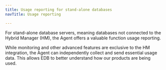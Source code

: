```yaml
---
title: Usage reporting for stand-alone databases
navTitle: Usage reporting

---
```


For stand-alone database servers, meaning databases not connected to the Hybrid Manager (HM), the Agent offers a valuable function usage reporting. 

While monitoring and other advanced features are exclusive to the HM integration, the Agent can independently collect and send essential usage data. This allows EDB to better understand how our products are being used. 